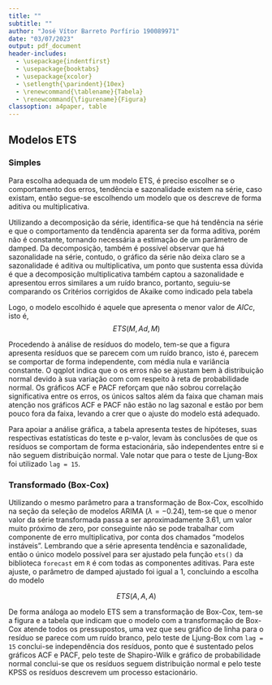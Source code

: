 ```yaml
---
title: ""
subtitle: ""
author: "José Vítor Barreto Porfírio 190089971"
date: "03/07/2023"
output: pdf_document
header-includes:
  - \usepackage{indentfirst}
  - \usepackage{booktabs}
  - \usepackage{xcolor}
  - \setlength{\parindent}{10ex}
  - \renewcommand{\tablename}{Tabela}
  - \renewcommand{\figurename}{Figura}
classoption: a4paper, table
---
```


## Modelos ETS

### Simples

Para escolha adequada de um modelo ETS, é preciso escolher se o comportamento dos erros, tendência e sazonalidade existem na série, caso existam, então segue-se escolhendo um modelo que os descreve de forma aditiva ou multiplicativa.

Utilizando a decomposição da série, identifica-se que há tendência na série e que o comportamento da tendência aparenta ser da forma aditiva, porém não é constante, tornando necessária a estimação de um parâmetro de damped. Da decomposição, também é possível observar que há sazonalidade na série, contudo, o gráfico da série não deixa claro se a sazonalidade é aditiva ou multiplicativa, um ponto que sustenta essa dúvida é que a decomposição multiplicativa também captou a sazonalidade e apresentou erros similares a um ruído branco, portanto, seguiu-se comparando os Critérios corrigidos de Akaike como indicado pela tabela \ref{tab:mod_ets}

\begin{table}[!h]

\caption{}
\label{tab:mod_ets}
\centering
\begin{tabular}[t]{lr}
\toprule
ETS & AICc\\
\midrule
\cellcolor{gray!6}{AAdA} & \cellcolor{gray!6}{1998.441}\\
MAdA & 1993.861\\
\cellcolor{gray!6}{MAdM} & \cellcolor{gray!6}{1989.925}\\
\bottomrule
\end{tabular}
\end{table}

Logo, o modelo escolhido é aquele que apresenta o menor valor de $AICc$, isto é,
$$ETS(M, Ad, M)$$

Procedendo à análise de resíduos do modelo, tem-se que a figura \ref{fig:ets} apresenta resíduos que se parecem com um ruído branco, isto é, parecem se comportar de forma independente, com média nula e variância constante. O qqplot indica que o os erros não se ajustam bem à distribuição normal devido à sua variação com com respeito à reta de probabilidade normal. Os gráficos ACF e PACF reforçam que não sobrou correlação significativa entre os erros, os únicos saltos além da faixa que chaman mais atenção nos gráficos ACF e PACF não estão no lag sazonal e estão por bem pouco fora da faixa, levando a crer que o ajuste do modelo está adequado.

\begin{figure}[!h]
  \label{fig:ets}
  \centering
  \includegraphics[width=12cm]{assets/ets_mod.png}
\end{figure}

Para apoiar a análise gráfica, a tabela \ref{tab:ets} apresenta testes de hipóteses, suas respectivas estatísticas do teste e p-valor, levam às conclusões de que os resíduos se comportam de forma estacionária, são independentes entre si e não seguem distribuição normal. Vale notar que para o teste de Ljung-Box foi utilizado `lag = 15`.

\begin{table}[!h]

\caption{}
\label{tab:ets}
\centering
\begin{tabular}[t]{llrr}
\toprule
  & Teste & Estatística do Teste & p.valor\\
\midrule
\cellcolor{gray!6}{KPSS Trend} & \cellcolor{gray!6}{KPSS} & \cellcolor{gray!6}{0.070} & \cellcolor{gray!6}{>0.1}\\
X-squared & Ljung-Box & 21.682 & 0.116\\
\cellcolor{gray!6}{W} & \cellcolor{gray!6}{Shapiro-Wilk} & \cellcolor{gray!6}{0.977} & \cellcolor{gray!6}{0.042}\\
\bottomrule
\end{tabular}
\end{table}

\clearpage
### Transformado (Box-Cox)

Utilizando o mesmo parâmetro para a transformação de Box-Cox, escolhido na seção da seleção de modelos ARIMA ($\lambda = -0.24$), tem-se que o menor valor da série transformada passa a ser aproximadamente 3.61, um valor muito próximo de zero, por conseguinte não se pode trabalhar com componente de erro multiplicativa, por conta dos chamados "modelos instáveis". Lembrando que a série apresenta tendência e sazonalidade, então o único modelo possível para ser ajustado pela função `ets()` da biblioteca `forecast` em `R` é com todas as componentes aditivas. Para este ajuste, o parâmetro de damped ajustado foi igual a 1, concluindo a escolha do modelo

$$ETS(A, A, A)$$

De forma análoga ao modelo ETS sem a transformação de Box-Cox, tem-se a figura \ref{fig:ets_box-cox} e a tabela \ref{tab:Ets_box-cox} que indicam que o modelo com a transformação de Box-Cox atende todos os pressupostos, uma vez que seu gráfico de linha para o resíduo se parece com um ruído branco, pelo teste de Ljung-Box com `lag = 15` conclui-se independência dos resíduos, ponto que é sustentado pelos gráficos ACF e PACF, pelo teste de Shapiro-Wilk e gráfico de probabilidade normal conclui-se que os resíduos seguem distribuição normal e pelo teste KPSS os resíduos descrevem um processo estacionário.

\begin{figure}[!h]
  \label{fig:ets_box-cox}
  \centering
  \includegraphics[width=12cm]{assets/ets_mod_boxcox.png}
\end{figure}

\begin{table}[!h]
\label{tab:ets_box-cox}
\caption{}
\centering
\begin{tabular}[t]{llrr}
\toprule
  & Teste & Estatística do Teste & p.valor\\
\midrule
\cellcolor{gray!6}{KPSS Trend} & \cellcolor{gray!6}{KPSS} & \cellcolor{gray!6}{0.080} & \cellcolor{gray!6}{> 0.1}\\
X-squared & Ljung-Box & 21.451 & 0.123\\
\cellcolor{gray!6}{W} & \cellcolor{gray!6}{Shapiro-Wilk} & \cellcolor{gray!6}{0.984} & \cellcolor{gray!6}{0.192}\\
\bottomrule
\end{tabular}
\end{table}